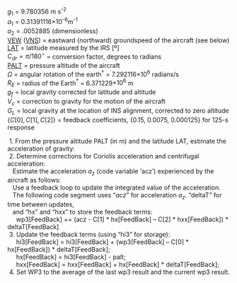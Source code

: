 
<!-- \fbox{\begin{minipage}[t]{0.95\textwidth}% -->
<p class=box>
$g_{1}$ = 9.780356 m\ s^-2^  
$a_{1}$ = 0.31391116$\times 10$^-6^m^-1^  
$a_{2}$ = .0052885 (dimensionless)  
[VEW](#vew) ([VNS](#vns)) = eastward (northward) groundspeed of the aircraft (see
below)  
[LAT](#latitude) = latitude measured by the IRS [º]  
$C_{dr}=\pi/180^{\circ}$ = conversion factor, degrees to radians  
[PALT](#palt) = pressure altitude of the aircraft  
$\Omega$ = angular rotation of the earth$^{\dagger}$ = 7.292116$\times10^{6}$
radians/s  
$R_{E}$ = radius of the Earth$^{\dagger}$ = 6.371229$\times10^{6}$
m  
$g_{f}$ = local gravity corrected for latitude and altitude  
$V_{c}$ = correction to gravity for the motion of the aircraft  
$G_{L}$ = local gravity at the location of INS alignment, corrected
to zero altitude  
$\{C[0],C[1],C[2]\}$ = feedback coefficients, {0.15, 0.0075, 0.000125}
for 125-s response  
</p>
<p class=box2>
\ 1. From the pressure altitude PALT (in m) and the latitude LAT, estimate
the acceleration of gravity:  
\begin{equation}
g_{f}=g_{1}\left(1+a_{2}\sin^{2}(\mathrm{C_{dr}\{LAT\})}+a_{1}\mathrm{\{PALT\}}\right)
(\#eq:gf)
\end{equation}
\ 2. Determine corrections for Coriolis acceleration\index{Coriolis acceleration}
and centrifugal acceleration\index{centrifugal acceleration}:  
\begin{equation}
a_{c}=2\Omega\mathrm{\{VEW\}}\cos(C_{r}\mathrm{\{LAT\}})+\frac{\mathrm{\{VEW\}}^{2}+\mathrm{\{VNS\}}^{2}}{R_{E}}
(\#eq:ac)
\end{equation}
\ \ \ Estimate the acceleration $a_{z}$ (code variable 'acz') experienced
by the aircraft as follows:  
\begin{equation}
\mathrm{\{acz\}}=a_{z}=\mathrm{\{ACINS\}}+G_{L}-g_{f}+a_{c}
(\#eq:acz)
\end{equation}
\ \ \ Use a feedback loop to update the integrated value of the acceleration.\
\ \ \ The following code segment uses "*acz*" for acceleration $a_{z}$. "deltaT" for time between updates,\
\ \ \ and "hx" and "hxx" to store the feedback terms:  
\ \ \ \ \ wp3[FeedBack] += (acz - C[1] * hx[FeedBack] -- C[2] * hxx[FeedBack]) * deltaT[FeedBack]  
\ 3. Update the feedback terms (using "hi3" for storage):  
\ \ \ \ \ hi3[FeedBack] = hi3[FeedBack] + (wp3[FeedBack] -- C[0] * hx[FeedBack]) * deltaT[FeedBack];  
\ \ \ \ \ hx[FeedBack] = hi3[FeedBack] - palt;  
\ \ \ \ \ hxx[FeedBack] = hxx[FeedBack] + hx[FeedBack] * deltaT[FeedBack];  
\ 4. Set WP3 to the average of the last wp3 result and the current wp3
result.</p>
